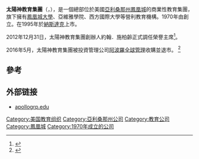 {{Otheruses|subject=一个营利性教育集团|other=被称作“阿波罗集团”的[[近地小行星|近地小行星]]群|阿波罗型小行星}}
'''太陽神教育集團'''（{{lang-en|Apollo Group, Inc.}}，{{nasdaq|APOL}}），是一個總部位於美國[[亞利桑那州|亞利桑那州]][[鳳凰城_(亞利桑那州)|鳳凰城]]{{link-en|南鳳凰城|South Phoenix|城南地區}}的商業性教育集團，旗下擁有[[鳳凰城大學|鳳凰城大學]]、亞維雅學院、西方國際大學等營利教育機構。1970年由{{link-en|約翰·施柏齡|John Sperling}}創立。在1995年於[[納斯達克|納斯達克]]上市。

2012年12月31日，太陽神教育集團創辦人約翰．施柏齡正式調任榮譽主席<ref>{{Cite web|url=http://phx.corporate-ir.net/phoenix.zhtml?c=79624&p=irol-newsArticle&ID=1767234&highlight=|title=太陽神教育集團創辦人調任榮譽主席|language=en}}{{Dead link|date=2020年1月 |bot=InternetArchiveBot |fix-attempted=yes }}</ref>。

2016年5月，太陽神教育集團被投資管理公司[[阿波羅全球管理|阿波羅全球管理]]收購並退市。 <ref>{{cite web|url=https://www.mg21.com/apol.html|title=商业性教育集团：阿波罗教育集团(太阳神教育集团)Apollo Education(APOL)|publisher=美股之家|date=2021-10-02|access-date=2021-10-05|archive-date=2022-01-21|archive-url=https://web.archive.org/web/20220121050123/https://www.mg21.com/apol.html}}</ref>

==參考==
{{reflist}}

==外部链接==
* [https://web.archive.org/web/20110223072849/http://apollogrp.edu/ apollogrp.edu]

{{NASDAQ-100}}

[[Category:美国教育组织|Category:美国教育组织]]
[[Category:亞利桑那州公司|Category:亞利桑那州公司]]
[[Category:教育公司|Category:教育公司]]
[[Category:鳳凰城|Category:鳳凰城]]
[[Category:1970年成立的公司|Category:1970年成立的公司]]